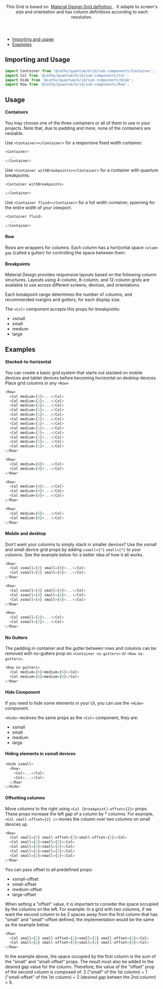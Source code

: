 


<Meta title="Foundation/Grid" />

<Header title="Grid">
  This Grid is based on&nbsp;
    <a href="https://material.io/design/layout/responsive-layout-grid.html">
    Material Design Grid definition
    </a>
    &nbsp;. It adapts to screen's size and orientation and has column
    definitions according to each resolution.
</Header>

- [Importing and usage](#importing)
- [Examples](#examples)

## <a id="importing"></a>Importing and Usage

```js
import Container from '@catho/quantum/Grid/sub-components/Container';
import Col from '@catho/quantum/Grid/sub-components/Col';
import Hide from '@catho/quantum/Grid/sub-components/Hide';
import Row from '@catho/quantum/Grid/sub-components/Row';
```

## Usage

#### Containers

You may choose one of the three containers or all of them to use in your projects.
Note that, due to padding and more, none of the containers are nestable.

Use `<Container></Container>` for a responsive fixed width
container.

```js
<Container>
  ...
</Container>
```

Use `<Container withBreakpoints></Container>`
for a container with quantum breakpoints.

```js
<Container withBreakpoints>
  ...
</Container>
```

Use `<Container fluid></Container>` for a full width
container, spanning for the entire width of your viewport.

```js
<Container fluid>
  ...
</Container>
```

#### Row

Rows are wrappers for columns. Each column has a horizontal space `column gap`
(called a gutter) for controlling the space between them.

#### Breakpoints

Material Design provides responsive layouts based on the following column
structures. Layouts using 4-column, 8-column, and 12-column grids are
available to use across different screens, devices, and orientations.

Each breakpoint range determines the number of columns, and recommended
margins and gutters, for each display size.

<SizesTable />

The `<Col>` component accepts this props for breakpoints:

<ul>
  <li>xsmall</li>
  <li>small</li>
  <li>medium</li>
  <li>large</li>
</ul>

## <a id="examples"></a>Examples

#### Stacked-to-horizontal

You can create a basic grid system that starts out stacked on mobile
devices and tablet devices before becoming horizontal on desktop devices.
Place grid columns in any `<Row>`

<HorizontalExample />

```js
<Row>
  <Col medium={1}>...</Col>
  <Col medium={1}>...</Col>
  <Col medium={1}>...</Col>
  <Col medium={1}>...</Col>
  <Col medium={1}>...</Col>
  <Col medium={1}>...</Col>
  <Col medium={1}>...</Col>
  <Col medium={1}>...</Col>
  <Col medium={1}>...</Col>
  <Col medium={1}>...</Col>
  <Col medium={1}>...</Col>
  <Col medium={1}>...</Col>
</Row>

<Row>
  <Col medium={8}>...</Col>
  <Col medium={4}>...</Col>
</Row>

<Row>
  <Col medium={4}>...</Col>
  <Col medium={4}>...</Col>
  <Col medium={4}>...</Col>
</Row>

<Row>
  <Col medium={6}>...</Col>
  <Col medium={6}>...</Col>
</Row>
```


#### Mobile and desktop

Don’t want your columns to simply stack in smaller devices? Use the xsmall
and small device grid props by adding `xsmall={*}`
`small={*}` to your columns. See the example below for a
better idea of how it all works.

<MobileDesktopExample/>

```js
<Row>
  <Col xsmall={2} small={8}>...</Col>
  <Col xsmall={2} small={4}>...</Col>
</Row>

<Row>
  <Col xsmall={4} small={4}>...</Col>
  <Col xsmall={4} small={4}>...</Col>
  <Col xsmall={4} small={4}>...</Col>
</Row>

<Row>
  <Col xsmall={2}>...</Col>
  <Col xsmall={2}>...</Col>
</Row>
```


#### No Gutters

The padding in container and the gutter between rows and columns can be
removed with no-gutters prop on `<Container no-gutters>` or `<Row no-gutters>`.

<NoGuttersExample />

```js
<Row no-gutters>
  <Col medium={6}>medium={6}</Col>
  <Col medium={6}>medium={6}</Col>
</Row>
```

#### Hide Component

If you need to hide some elements in your UI, you can use the
`<Hide>` component.

`<Hide>` receives the same props as the
`<Col>` component, they are:

<ul>
  <li>xsmall</li>
  <li>small</li>
  <li>medium</li>
  <li>large</li>
</ul>

#### Hiding elements in xsmall devices

<HideExample /> 

```js
<Hide xsmall>
  <Row>
    <Col>...</Col>
    <Col>...</Col>
  </Row>
</Hide>
```

#### Offsetting columns

Move columns to the right using 
`<Col [breakpoint]-offset={2}>` props. These props increase
the left gap of a column by * columns. For example,
`<Col small-offset={2} />` moves the column over two
columns on small devices up.

<OffsetExample />

```js
<Row>
  <Col small={2} small-offset={2}>small-offset={2}</Col>
  <Col small={2}>small={2}</Col>
  <Col small={2}>small={2}</Col>
  <Col small={2}>small={2}</Col>
  <Col small={2}>small={2}</Col>
</Row>
```

You can pass offset to all predefined props:

<ul>
  <li>xsmall-offset</li>
  <li>small-offset</li>
  <li>medium-offset</li>
  <li>large-offset</li>
</ul>

When setting a "offset" value, it is important to consider the space occupied by the columns on the left. For example: In a grid with two columns, if we want the second column to be 2 spaces away from the first column that has "small" and "small"-offset defined, the implementation would be the same as the example below.

<OffsetWithTwoColumnsExample />

```js
<Row>
  <Col small={2} small-offset={1}>small={2} small-offset={1}</Col>
  <Col small={2} small-offset={5}>small={2} small-offset={5}</Col>
</Row>
```

In the example above, the space occupied by the first column is the sum of the "small" and "small-offset" props. The result must also be added to the desired gap value for the column.
Therefore, the value of the "offset" prop of the second column is composed of:
2 ("small" of the 1st column) + 1 ("small-offset" of the 1st column) + 2 (desired gap betwen the 2nd column) = 5.